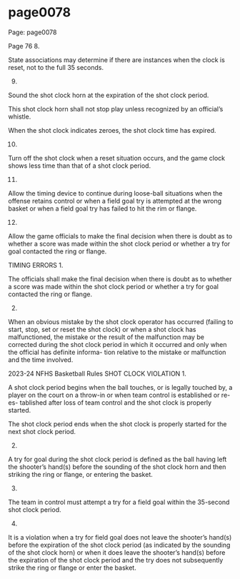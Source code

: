
# page0078

Page: page0078

Page 76 8.

State associations may determine if there are instances when the clock is reset, not to the full 35 seconds.

9.

Sound the shot clock horn at the expiration of the shot clock period.

This shot clock horn shall not stop play unless recognized by an official’s whistle.

When the shot clock indicates zeroes, the shot clock time has expired.

10.

Turn off the shot clock when a reset situation occurs, and the game clock shows less time than that of a shot clock period.

11.

Allow the timing device to continue during loose-ball situations when the offense retains control or when a field goal try is attempted at the wrong basket or when a field goal try has failed to hit the rim or flange.

12.

Allow the game officials to make the final decision when there is doubt as to whether a score was made within the shot clock period or whether a try for goal contacted the ring or flange.

TIMING ERRORS 1.

The officials shall make the final decision when there is doubt as to whether a score was made within the shot clock period or whether a try for goal contacted the ring or flange.

2.

When an obvious mistake by the shot clock operator has occurred (failing to start, stop, set or reset the shot clock) or when a shot clock has malfunctioned, the mistake or the result of the malfunction may be corrected during the shot clock period in which it occurred and only when the official has definite informa- tion relative to the mistake or malfunction and the time involved.

2023-24 NFHS Basketball Rules SHOT CLOCK VIOLATION 1.

A shot clock period begins when the ball touches, or is legally touched by, a player on the court on a throw-in or when team control is established or re-es- tablished after loss of team control and the shot clock is properly started.

The shot clock period ends when the shot clock is properly started for the next shot clock period.

2.

A try for goal during the shot clock period is defined as the ball having left the shooter’s hand(s) before the sounding of the shot clock horn and then striking the ring or flange, or entering the basket.

3.

The team in control must attempt a try for a field goal within the 35-second shot clock period.

4.

It is a violation when a try for field goal does not leave the shooter’s hand(s) before the expiration of the shot clock period (as indicated by the sounding of the shot clock horn) or when it does leave the shooter’s hand(s) before the expiration of the shot clock period and the try does not subsequently strike the ring or flange or enter the basket.
  